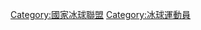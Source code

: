 {{Commons category|National Hockey League players}}

[[Category:國家冰球聯盟|Category:國家冰球聯盟]]
[[Category:冰球運動員|Category:冰球運動員]]